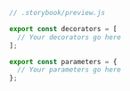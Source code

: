 ```js
// .storybook/preview.js

export const decorators = [
  // Your decorators go here
];

export const parameters = {
  // Your parameters go here
};

```